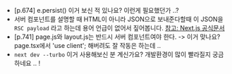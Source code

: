 -   [p.674] e.persist() 이거 보신 적 있나요? 이런게 필요했던가 ..?
-   서버 컴포넌트를 설명할 때 HTML이 아니라 JSON으로 보내준다할때 이 JSON을 `RSC payload` 라고 하는데 용어 언급이 없어서 짚어봅니다. [참고: Next.js 공식문서](https://nextjs.org/docs/app/building-your-application/rendering/server-components)
-   [p.741] page.js와 layout.js는 반드시 서버 컴포넌트여야 한다. -> 이거 맞나요? page.tsx에서 'use client'; 해버려도 잘 작동은 하는데 ..
-   `next dev --turbo` 이거 사용해보신 분 계신가요? 개발환경이 많이 빨라질지 궁금하네요 .. !
